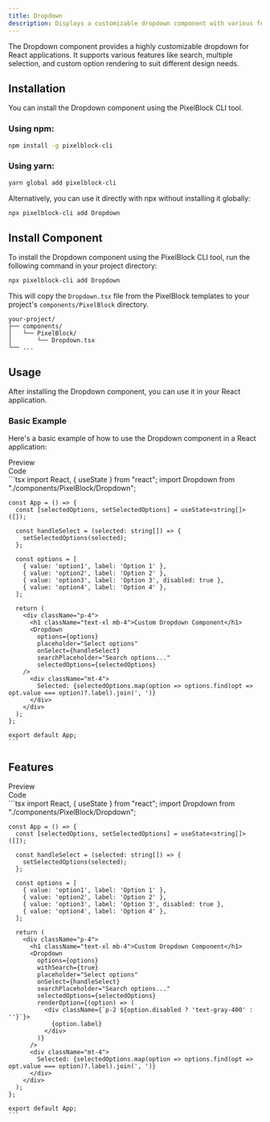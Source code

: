 ```yaml
---
title: Dropdown
description: Displays a customizable dropdown component with various features including search, multiple selection, and more.
---
```


The Dropdown component provides a highly customizable dropdown for React applications. It supports various features like search, multiple selection, and custom option rendering to suit different design needs.

## Installation

You can install the Dropdown component using the PixelBlock CLI tool.

### Using npm:

```bash
npm install -g pixelblock-cli
```

### Using yarn:

```bash
yarn global add pixelblock-cli
```

Alternatively, you can use it directly with npx without installing it globally:

```bash
npx pixelblock-cli add Dropdown
```

## Install Component

To install the Dropdown component using the PixelBlock CLI tool, run the following command in your project directory:

```bash
npx pixelblock-cli add Dropdown
```

This will copy the `Dropdown.tsx` file from the PixelBlock templates to your project's `components/PixelBlock` directory.

```
your-project/
├── components/
│   └── PixelBlock/
│       └── Dropdown.tsx
└── ...
```

## Usage

After installing the Dropdown component, you can use it in your React application.

### Basic Example

Here's a basic example of how to use the Dropdown component in a React application:

<Tabs defaultValue="preview">
  <TabsList className="">
    <TabsTrigger value="preview">
      <div className="flex items-center "><EyeIcon className="mr-2 h-4 w-4" />Preview</div>
    </TabsTrigger>
    <TabsTrigger value="code">
      <div className="flex items-center "><CodeIcon className="mr-2 h-4 w-4" />Code</div>
    </TabsTrigger>
  </TabsList>
  <TabsContent value="preview">
    <div className="bg-white dark:bg-zinc-900/10 rounded-lg border dark:border-white/10 shadow-sm h-full w-full py-4 px-2  ">
      <div className="max-w-full py-4 px-2 w-full h-full overflow-x-auto grid grid-col-5 gap-4 min-h-80">
        <div className="flex gap-6 flex-wrap  justify-center">
          <Preview name="dropdown-demo"/>
        </div>
      </div>
    </div>
  </TabsContent>
  <TabsContent value="code">
    ```tsx
    import React, { useState } from "react";
    import Dropdown from "./components/PixelBlock/Dropdown";

    const App = () => {
      const [selectedOptions, setSelectedOptions] = useState<string[]>([]);

      const handleSelect = (selected: string[]) => {
        setSelectedOptions(selected);
      };

      const options = [
        { value: 'option1', label: 'Option 1' },
        { value: 'option2', label: 'Option 2' },
        { value: 'option3', label: 'Option 3', disabled: true },
        { value: 'option4', label: 'Option 4' },
      ];

      return (
        <div className="p-4">
          <h1 className="text-xl mb-4">Custom Dropdown Component</h1>
          <Dropdown
            options={options}
            placeholder="Select options"
            onSelect={handleSelect}
            searchPlaceholder="Search options..."
            selectedOptions={selectedOptions}
        />
          <div className="mt-4">
            Selected: {selectedOptions.map(option => options.find(opt => opt.value === option)?.label).join(', ')}
          </div>
        </div>
      );
    };

    export default App;
    ```
  </TabsContent>
</Tabs>

## Features

<Tabs defaultValue="preview">
  <TabsList className="">
    <TabsTrigger value="preview">
      <div className="flex items-center "><EyeIcon className="mr-2 h-4 w-4" />Preview</div>
    </TabsTrigger>
    <TabsTrigger value="code">
      <div className="flex items-center "><CodeIcon className="mr-2 h-4 w-4" />Code</div>
    </TabsTrigger>
  </TabsList>
  <TabsContent value="preview">
    <div className="bg-white dark:bg-zinc-900/10 rounded-lg border dark:border-white/10 shadow-sm h-full w-full py-4 px-2">
      <div className="max-w-full py-4 px-2 w-full h-full overflow-x-auto grid grid-col-5 gap-4 min-h-80">
        <div className="flex gap-6 flex-wrap  justify-center">
          <Preview name="dropdown-demo2"/>
        </div>
      </div>
    </div>
  </TabsContent>
  <TabsContent value="code">
    ```tsx
    import React, { useState } from "react";
    import Dropdown from "./components/PixelBlock/Dropdown";

    const App = () => {
      const [selectedOptions, setSelectedOptions] = useState<string[]>([]);

      const handleSelect = (selected: string[]) => {
        setSelectedOptions(selected);
      };

      const options = [
        { value: 'option1', label: 'Option 1' },
        { value: 'option2', label: 'Option 2' },
        { value: 'option3', label: 'Option 3', disabled: true },
        { value: 'option4', label: 'Option 4' },
      ];

      return (
        <div className="p-4">
          <h1 className="text-xl mb-4">Custom Dropdown Component</h1>
          <Dropdown
            options={options}
            withSearch={true}
            placeholder="Select options"
            onSelect={handleSelect}
            searchPlaceholder="Search options..."
            selectedOptions={selectedOptions}
            renderOption={(option) => (
              <div className={`p-2 ${option.disabled ? 'text-gray-400' : ''}`}>
                {option.label}
              </div>
            )}
          />
          <div className="mt-4">
            Selected: {selectedOptions.map(option => options.find(opt => opt.value === option)?.label).join(', ')}
          </div>
        </div>
      );
    };

    export default App;
    ```
  </TabsContent>
</Tabs>

